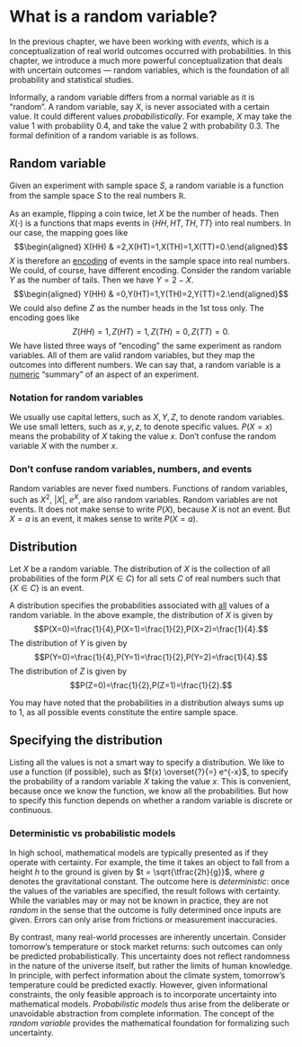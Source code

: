 # What is a random variable?

In the previous chapter, we have been working with *events*, which is a
conceptualization of real world outcomes occurred with probabilities. In
this chapter, we introduce a much more powerful conceptualization that
deals with uncertain outcomes --- random variables, which is the
foundation of all probability and statistical studies.

Informally, a random variable differs from a normal variable as it is
"random". A random variable, say $X$, is never associated with a certain
value. It could different values *probabilistically*. For example, $X$
may take the value 1 with probability 0.4, and take the value 2 with
probability 0.3. The formal definition of a random variable is as
follows.

::: {#def-rv}
## Random variable

Given an experiment with sample space $S$, a random variable is a
function from the sample space $S$ to the real numbers $\mathbb{R}$.
:::

As an example, flipping a coin twice, let $X$ be the number of heads.
Then $X(\cdot)$ is a functions that maps events in
$\left\{ HH,HT,TH,TT\right\}$ into real numbers. In our case, the
mapping goes like $$\begin{aligned}
X(HH) & =2,X(HT)=1,X(TH)=1,X(TT)=0.\end{aligned}$$ $X$ is therefore an
[encoding]{.underline} of events in the sample space into real numbers.
We could, of course, have different encoding. Consider the random
variable $Y$ as the number of tails. Then we have $Y=2-X$.
$$\begin{aligned}
Y(HH) & =0,Y(HT)=1,Y(TH)=2,Y(TT)=2.\end{aligned}$$ We could also define
$Z$ as the number heads in the 1st toss only. The encoding goes like
$$Z(HH)=1,Z(HT)=1,Z(TH)=0,Z(TT)=0.$$ We have listed three ways of
"encoding" the same experiment as random variables. All of them are
valid random variables, but they map the outcomes into different
numbers. We can say that, a random variable is a [numeric]{.underline}
"summary" of an aspect of an experiment.

::: callout-caution
### Notation for random variables

We usually use capital letters, such as $X,Y,Z$, to denote random
variables. We use small letters, such as $x,y,z$, to denote specific
values. $P(X=x)$ means the probability of $X$ taking the value $x$.
Don't confuse the random variable $X$ with the number $x$.
:::

::: callout-caution
### Don't confuse random variables, numbers, and events

Random variables are never fixed numbers. Functions of random variables,
such as $X^2$, $|X|$, $e^X$, are also random variables. Random variables
are not events. It does not make sense to write $P(X)$, because $X$ is
not an event. But $X=a$ is an event, it makes sense to write $P(X=a)$.
:::

::: {#def-dist}
## Distribution

Let $X$ be a random variable. The distribution of $X$ is the collection
of all probabilities of the form $P(X\in C)$ for all sets $C$ of real
numbers such that $\left\{ X\in C\right\}$ is an event.
:::

A distribution specifies the probabilities associated with
[all]{.underline} values of a random variable. In the above example, the
distribution of $X$ is given by
$$P(X=0)=\frac{1}{4},P(X=1)=\frac{1}{2},P(X=2)=\frac{1}{4}.$$ The
distribution of $Y$ is given by
$$P(Y=0)=\frac{1}{4},P(Y=1)=\frac{1}{2},P(Y=2)=\frac{1}{4}.$$ The
distribution of $Z$ is given by
$$P(Z=0)=\frac{1}{2},P(Z=1)=\frac{1}{2}.$$

You may have noted that the probabilities in a distribution always sums
up to $1$, as all possible events constitute the entire sample space.

::: callout-tip
## Specifying the distribution

Listing all the values is not a smart way to specify a distribution. We
like to use a function (if possible), such as
$f(x) \overset{?}{=} e^{-x}$, to specify the probability of a random
variable $X$ taking the value $x$. This is convenient, because once we
know the function, we know all the probabilities. But how to specify
this function depends on whether a random variable is discrete or
continuous.
:::

::: callout-note
### Deterministic vs probabilistic models

In high school, mathematical models are typically presented as if they
operate with certainty. For example, the time it takes an object to fall
from a height $h$ to the ground is given by $t = \sqrt{\tfrac{2h}{g}}$,
where $g$ denotes the gravitational constant. The outcome here is
*deterministic*: once the values of the variables are specified, the
result follows with certainty. While the variables may or may not be
known in practice, they are not *random* in the sense that the outcome
is fully determined once inputs are given. Errors can only arise from
frictions or measurement inaccuracies.

By contrast, many real-world processes are inherently uncertain.
Consider tomorrow’s temperature or stock market returns: such outcomes
can only be predicted probabilistically. This uncertainty does not
reflect randomness in the nature of the universe itself, but rather the
limits of human knowledge. In principle, with perfect information about
the climate system, tomorrow’s temperature could be predicted exactly.
However, given informational constraints, the only feasible approach is
to incorporate uncertainty into mathematical models. *Probabilistic
models* thus arise from the deliberate or unavoidable abstraction from
complete information. The concept of the *random variable* provides the
mathematical foundation for formalizing such uncertainty.
:::
